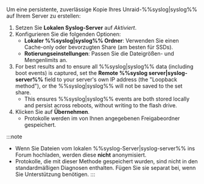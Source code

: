 Um eine persistente, zuverlässige Kopie Ihres Unraid-%%syslog|syslog%% auf Ihrem Server zu erstellen:

1. Setzen Sie **Lokalen Syslog-Server** auf *Aktiviert*.
2. Konfigurieren Sie die folgenden Optionen:
   - **Lokaler %%syslog|syslog%% Ordner**: Verwenden Sie einen Cache-only oder bevorzugten Share (am besten für SSDs).
   - **Rotierungseinstellungen**: Passen Sie die Dateigrößen- und Mengenlimits an.
3. For best results and to ensure all %%syslog|syslog%% data (including boot events) is captured, set the **Remote %%syslog server|syslog-server%%** field to your server's own IP address (the "Loopback method"), or the %%syslog|syslog%% will not be saved to the set share.
   - This ensures %%syslog|syslog%% events are both stored locally and persist across reboots, without writing to the flash drive.
4. Klicken Sie auf **Übernehmen**.
   - Protokolle werden im von Ihnen angegebenen Freigabeordner gespeichert.

:::note
- Wenn Sie Dateien vom lokalen %%syslog-Server|syslog-server%% ins Forum hochladen, werden diese **nicht** anonymisiert.
- Protokolle, die mit dieser Methode gespeichert wurden, sind nicht in den standardmäßigen Diagnosen enthalten. Fügen Sie sie separat bei, wenn Sie Unterstützung benötigen.
:::
